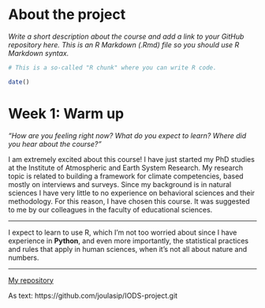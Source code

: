 
# About the project

*Write a short description about the course and add a link to your GitHub repository here. This is an R Markdown (.Rmd) file so you should use R Markdown syntax.*

```r
# This is a so-called "R chunk" where you can write R code.

date()

```

# Week 1: Warm up
*"How are you feeling right now? What do you expect to learn? Where did you hear about the course?"*

I am extremely excited about this course! I have just started my PhD studies at the Institute of Atmospheric and Earth System Research. My research topic is related to building a framework for climate competencies, based mostly on interviews and surveys. Since my background is in natural sciences I have very little to no experience on behavioral sciences and their methodology. For this reason, I have chosen this course. It was suggested to me by our colleagues in the faculty of educational sciences.

*** 
I expect to learn to use R, which I'm not too worried about since I have experience in **Python**, and even more importantly, the statistical practices and rules that apply in human sciences, when it's not all about nature and numbers.

***

[My repository](https://github.com/joulasip/IODS-project.git)

As text: https://github.com/joulasip/IODS-project.git

